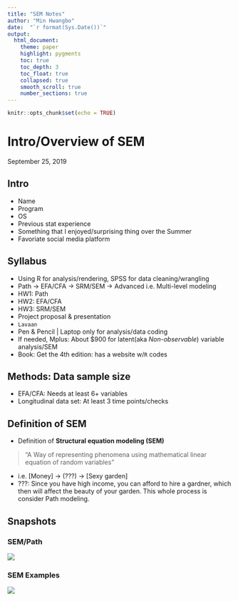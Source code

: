 ```yaml
---
title: "SEM Notes"
author: "Min Hwangbo"
date:  "`r format(Sys.Date())`"
output: 
  html_document:
    theme: paper
    highlight: pygments
    toc: true
    toc_depth: 3
    toc_float: true
    collapsed: true
    smooth_scroll: true
    number_sections: true
---
```


```r
knitr::opts_chunk$set(echo = TRUE)
```

# Intro/Overview of SEM 
September 25, 2019

## Intro
* Name
* Program
* OS
* Previous stat experience
* Something that I enjoyed/surprising thing over the Summer
* Favoriate social media platform

## Syllabus
* Using R for analysis/rendering, SPSS for data cleaning/wrangling
* Path -> EFA/CFA -> SRM/SEM -> Advanced i.e. Multi-level modeling
* HW1: Path
* HW2: EFA/CFA
* HW3: SRM/SEM
* Project proposal & presentation
* `Lavaan`
* Pen & Pencil | Laptop only for analysis/data coding
* If needed, Mplus: About $900 for latent(aka *Non-observable*) variable analysis/SEM 
* Book: Get the 4th edition: has a website w/`R` codes

## Methods: Data sample size
* EFA/CFA: Needs at least 6+ variables
* Longitudinal data set: At least 3 time points/checks

## Definition of SEM
* Definition of **Structural equation modeling (SEM)**

> "A Way of representing phenomena using mathematical linear equation of random variables" 

* i.e. [Money] -> (???) -> [Sexy garden]
* ???: Since you have high income, you can afford to hire a gardner, which then will affect the beauty of your garden. This whole process is consider Path modeling.

## Snapshots

### SEM/Path
![](Week1P1.jpg)

### SEM Examples
![](Week1P2.jpg)

